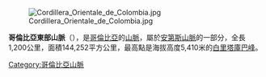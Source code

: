 [[Image:Cordillera_Orientale_de_Colombia.jpg|right]]

'''哥倫比亞東部山脈'''（{{lang-es|Cordillera Oriental}}），是[[哥倫比亞|哥倫比亞]]的[[山脈|山脈]]，屬於[[安第斯山脈|安第斯山脈]]的一部分，全長1,200公里，面積144,252平方公里，最高點是海拔高度5,410米的[[白里塔庫巴峰|白里塔庫巴峰]]。

{{Colombia-geo-stub}}
[[Category:哥倫比亞山脈|Category:哥倫比亞山脈]]
